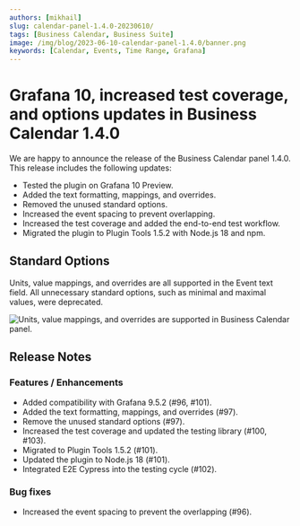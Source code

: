 ```yaml
---
authors: [mikhail]
slug: calendar-panel-1.4.0-20230610/
tags: [Business Calendar, Business Suite]
image: /img/blog/2023-06-10-calendar-panel-1.4.0/banner.png
keywords: [Calendar, Events, Time Range, Grafana]
---
```



# Grafana 10, increased test coverage, and options updates in Business Calendar 1.4.0

We are happy to announce the release of the Business Calendar panel 1.4.0. This release includes the following updates:

- Tested the plugin on Grafana 10 Preview.
- Added the text formatting, mappings, and overrides.
- Removed the unused standard options.
- Increased the event spacing to prevent overlapping.
- Increased the test coverage and added the end-to-end test workflow.
- Migrated the plugin to Plugin Tools 1.5.2 with Node.js 18 and npm.

## Standard Options

Units, value mappings, and overrides are all supported in the Event text field. All unnecessary standard options, such as minimal and maximal values, were deprecated.

<Image
  title="Units, value mappings, and overrides are supported in Business Calendar panel."
  src="/img/blog/2023-06-10-calendar-panel-1.4.0/calendar.png"
/>

<GettingStarted />

<Tutorial />

## Release Notes

### Features / Enhancements

- Added compatibility with Grafana 9.5.2 (#96, #101).
- Added the text formatting, mappings, and overrides (#97).
- Remove the unused standard options (#97).
- Increased the test coverage and updated the testing library (#100, #103).
- Migrated to Plugin Tools 1.5.2 (#101).
- Updated the plugin to Node.js 18 (#101).
- Integrated E2E Cypress into the testing cycle (#102).

### Bug fixes

- Increased the event spacing to prevent the overlapping (#96).

<Feedback />
